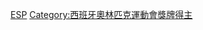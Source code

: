 {{Commonscat|Olympic silver medalists for Spain}}

[[Category:奥林匹克运动会银牌得主|ESP]]
[[Category:西班牙奧林匹克運動會獎牌得主|Category:西班牙奧林匹克運動會獎牌得主]]